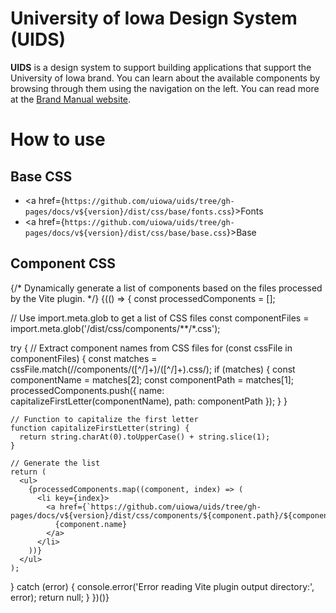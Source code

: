 
<Meta isTemplate title="Introduction" />

# University of Iowa Design System (UIDS)
<p>
<strong>UIDS</strong> is a design system to support building applications that support the University of Iowa brand. You can learn about the available components by browsing through them using the navigation on the left. You can read more at the <a href="https://brand.uiowa.edu/">Brand Manual website</a>.
</p>

# How to use

## Base CSS


- <a href={`https://github.com/uiowa/uids/tree/gh-pages/docs/v${version}/dist/css/base/fonts.css`}>Fonts</a>
- <a href={`https://github.com/uiowa/uids/tree/gh-pages/docs/v${version}/dist/css/base/base.css`}>Base</a>

## Component CSS

{/*
Dynamically generate a list of components based on the files processed by the Vite plugin.
*/}
{(() => {
const processedComponents = [];

// Use import.meta.glob to get a list of CSS files
const componentFiles = import.meta.glob('/dist/css/components/**/*.css');

try {
// Extract component names from CSS files
for (const cssFile in componentFiles) {
const matches = cssFile.match(/\/components\/([^/]+)\/([^/]+)\.css/);
if (matches) {
const componentName = matches[2];
const componentPath = matches[1];
processedComponents.push({ name: capitalizeFirstLetter(componentName), path: componentPath });
}
}

    // Function to capitalize the first letter
    function capitalizeFirstLetter(string) {
      return string.charAt(0).toUpperCase() + string.slice(1);
    }

    // Generate the list
    return (
      <ul>
        {processedComponents.map((component, index) => (
          <li key={index}>
            <a href={`https://github.com/uiowa/uids/tree/gh-pages/docs/v${version}/dist/css/components/${component.path}/${component.name}.css`}>
              {component.name}
            </a>
          </li>
        ))}
      </ul>
    );
} catch (error) {
console.error('Error reading Vite plugin output directory:', error);
return null;
}
})()}
